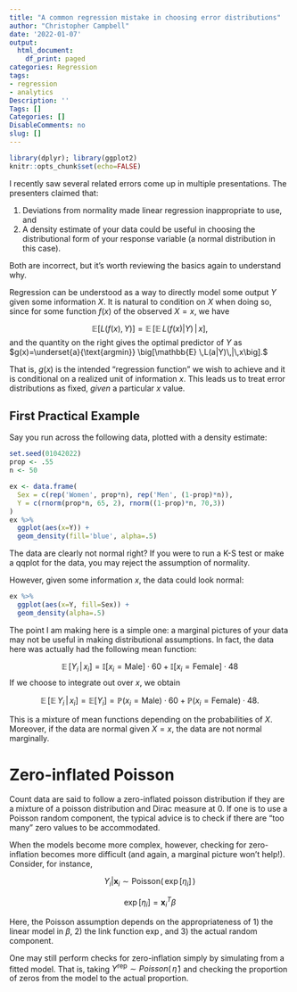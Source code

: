 ```yaml
---
title: "A common regression mistake in choosing error distributions"
author: "Christopher Campbell"
date: '2022-01-07'
output:
  html_document:
    df_print: paged
categories: Regression
tags:
- regression
- analytics
Description: ''
Tags: []
Categories: []
DisableComments: no
slug: []
---
```


```r
library(dplyr); library(ggplot2)
knitr::opts_chunk$set(echo=FALSE)
```
I recently saw several related errors come up in multiple presentations. The presenters claimed that:

1. Deviations from normality made linear regression inappropriate to use, and
2. A density estimate of your data could be useful in choosing the distributional form of your response variable (a normal distribution in this case).

Both are incorrect, but it's worth reviewing the basics again to understand why.

Regression can be understood as a way to directly model some output $Y$ given some information $X$. It is natural to condition on $X$ when doing so, since for some function $f(x)$ of the observed $X=x$, we have

$$\mathbb{E}[L(f(x), Y)]=\mathbb{E}\,\big[\mathbb{E} \,L(f(x)|Y)\,|\,x\big],$$
and the quantity on the right gives the optimal predictor of $Y$ as $g(x)=\underset{a}{\text{argmin}} \big[\mathbb{E} \,L(a|Y)\,|\,x\big].$

That is, $g(x)$ is the intended "regression function" we wish to achieve and it is conditional on a realized unit of information $x$. This leads us to treat error distributions as fixed, *given* a particular $x$ value.

## First Practical Example

Say you run across the following data, plotted with a density estimate:

```r
set.seed(01042022)
prop <- .55
n <- 50

ex <- data.frame(
  Sex = c(rep('Women', prop*n), rep('Men', (1-prop)*n)), 
  Y = c(rnorm(prop*n, 65, 2), rnorm((1-prop)*n, 70,3))
)
ex %>% 
  ggplot(aes(x=Y)) + 
  geom_density(fill='blue', alpha=.5)
```

The data are clearly not normal right? If you were to run a K-S test or make a qqplot for the data, you may reject the assumption of normality.

However, given some information $x$, the data could look normal:

```r
ex %>% 
  ggplot(aes(x=Y, fill=Sex)) + 
  geom_density(alpha=.5)
```

The point I am making here is a simple one: a marginal pictures of your data may not be useful in making distributional assumptions. In fact, the data here was actually had the following mean function:

$$\mathbb{E}\,[Y_i\,|\,x_i] = \mathbb{I}[x_i = \text{Male}] \cdot 60 + \mathbb{I}[x_i = \text{Female}] \cdot 48$$
If we choose to integrate out over $x$, we obtain

$$\mathbb{E} \, \big[ \mathbb{E}\,Y_i\,|\,x_i \big] = \mathbb{E}[Y_i]= \mathbb{P}(x_i = \text{Male}) \cdot 60 + \mathbb{P}(x_i = \text{Female}) \cdot 48.$$

This is a mixture of mean functions depending on the probabilities of $X$. Moreover, if the data are normal given $X=x$, the data are not normal marginally.

# Zero-inflated Poisson

Count data are said to follow a zero-inflated poisson distribution if they are a mixture of a poisson distribution and Dirac measure at 0. If one is to use a Poisson random component, the typical advice is to check if there are "too many" zero values to be accommodated.

When the models become more complex, however, checking for zero-inflation becomes more difficult (and again, a marginal picture won't help!). Consider, for instance, 

$$Y_i|\pmb{x}_i \sim \text{Poisson}(\,\exp[\eta_i]\,)$$

$$\exp[\eta_i] = \pmb{x}_i^T \beta$$

Here, the Poisson assumption depends on the appropriateness of 1) the linear model in $\beta$, 2) the link function $\exp$, and 3) the actual random component.

One may still perform checks for zero-inflation simply by simulating from a fitted model. That is, taking $Y^{\text{rep}} \sim Poisson(\, \hat{\eta}\,)$ and checking the proportion of zeros from the model to the actual proportion.

